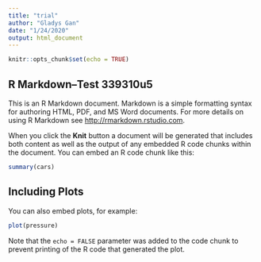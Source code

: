 ```yaml
---
title: "trial"
author: "Gladys Gan"
date: "1/24/2020"
output: html_document
---
```


```r
knitr::opts_chunk$set(echo = TRUE)
```

## R Markdown--Test 339310u5

This is an R Markdown document. Markdown is a simple formatting syntax for authoring HTML, PDF, and MS Word documents. For more details on using R Markdown see <http://rmarkdown.rstudio.com>.

When you click the **Knit** button a document will be generated that includes both content as well as the output of any embedded R code chunks within the document. You can embed an R code chunk like this:

```r
summary(cars)
```

## Including Plots

You can also embed plots, for example:

```r
plot(pressure)
```

Note that the `echo = FALSE` parameter was added to the code chunk to prevent printing of the R code that generated the plot.
